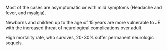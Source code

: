 
Most of the cases are asymptomatic or with mild symptoms (Headache and fever, and myalgia).

Newborns and children up to the age of 15 years are more vulnerable to JE with the increased threat of neurological complications over adult.

High mortality rate, who survives, 20-30% suffer permanent neurologic sequels.  
